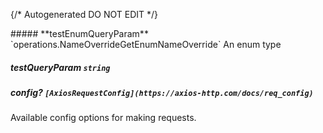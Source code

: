 {/* Autogenerated DO NOT EDIT  */}

<Collapsible>
    ##### **testEnumQueryParam** `operations.NameOverrideGetEnumNameOverride`
    An enum type
    <Collapsible.Break/>
    <NameOverrideGetEnumNameOverride/>
</Collapsible>

##### **testQueryParam** `string`

##### **config?** `[AxiosRequestConfig](https://axios-http.com/docs/req_config)`
Available config options for making requests.

